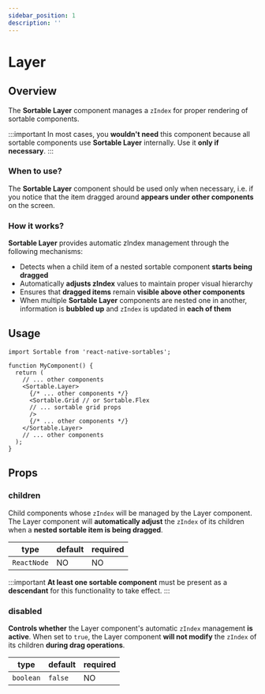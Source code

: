```yaml
---
sidebar_position: 1
description: ''
---
```


# Layer

## Overview

The **Sortable Layer** component manages a `zIndex` for proper rendering of sortable components.

:::important
In most cases, you **wouldn't need** this component because all sortable components use **Sortable Layer** internally. Use it **only if necessary**.
:::

### When to use?

The **Sortable Layer** component should be used only when necessary, i.e. if you notice that the item dragged around **appears under other components** on the screen.

### How it works?

**Sortable Layer** provides automatic zIndex management through the following mechanisms:

- Detects when a child item of a nested sortable component **starts being dragged**
- Automatically **adjusts zIndex** values to maintain proper visual hierarchy
- Ensures that **dragged items** remain **visible above other components**
- When multiple **Sortable Layer** components are nested one in another, information is **bubbled up** and `zIndex` is updated in **each of them**

## Usage

```tsx
import Sortable from 'react-native-sortables';

function MyComponent() {
  return (
    // ... other components
    <Sortable.Layer>
      {/* ... other components */}
      <Sortable.Grid // or Sortable.Flex
      // ... sortable grid props
      />
      {/* ... other components */}
    </Sortable.Layer>
    // ... other components
  );
}
```

## Props

### children

Child components whose `zIndex` will be managed by the Layer component. The Layer component will **automatically adjust** the `zIndex` of its children when a **nested sortable item is being dragged**.

| type        | default | required |
| ----------- | ------- | -------- |
| `ReactNode` | NO      | NO       |

:::important
**At least one sortable component** must be present as a **descendant** for this functionality to take effect.
:::

### disabled

**Controls whether** the Layer component's automatic `zIndex` management **is active**. When set to `true`, the Layer component **will not modify** the `zIndex` of its children **during drag operations**.

| type      | default | required |
| --------- | ------- | -------- |
| `boolean` | `false` | NO       |
